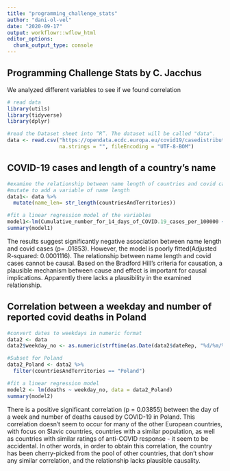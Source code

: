 ```yaml
---
title: "programming_challenge_stats"
author: "dani-ol-vel"
date: "2020-09-17"
output: workflowr::wflow_html
editor_options:
  chunk_output_type: console
---
```

## Programming Challenge Stats by  C. Jacchus

We analyzed different variables to see if we found correlation

```r
# read data
library(utils)
library(tidyverse)
library(dplyr)

#read the Dataset sheet into “R”. The dataset will be called "data".
data <- read.csv("https://opendata.ecdc.europa.eu/covid19/casedistribution/csv", 
                 na.strings = "", fileEncoding = "UTF-8-BOM")

```

## COVID-19 cases and length of a country's name


```r
#examine the relationship between name length of countries and covid cases
#mutate to add a variable of name length
data1<- data %>% 
  mutate(name_len= str_length(countriesAndTerritories))

#fit a linear regression model of the variables
model1<-lm(Cumulative_number_for_14_days_of_COVID.19_cases_per_100000 ~ name_len, data1)
summary(model1) 
```

The results suggest significantly negative association between name length and covid cases (p= .01853). However, the model is poorly fitted(Adjusted R-squared:  0.0001116). The relationship between name length and covid cases cannot be causal. Based on the Bradford Hill's criteria for causation, a plausible mechanism between cause and effect is important for causal implications. Apparently there lacks a plausibility in the examined relationship.

## Correlation between a weekday and number of reported covid deaths in Poland

```r
#convert dates to weekdays in numeric format
data2 <- data
data2$weekday_no <- as.numeric(strftime(as.Date(data2$dateRep, "%d/%m/%Y"), "%u"))

#Subset for Poland
data2_Poland <- data2 %>%
  filter(countriesAndTerritories == "Poland")

#fit a linear regression model
model2 <- lm(deaths ~ weekday_no, data = data2_Poland)
summary(model2)
```

There is a positive significant correlation (p = 0.03855) between the day of a week and number of deaths caused by COVID-19 in Poland. This correlation doesn't seem to occur for many of the other European countries, with focus on Slavic countries, countries with a similar population, as well as countries with similar ratings of anti-COVID response - it seem to be accidental. In other words, in order to obtain this correlation, the country has been cherry-picked from the pool of other countries, that don't show any similar correlation, and the relationship lacks plausible causality.
